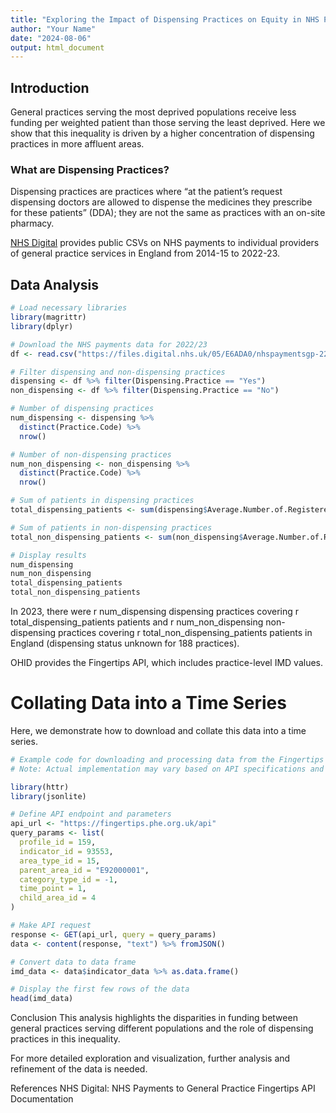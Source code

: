 ```yaml
---
title: "Exploring the Impact of Dispensing Practices on Equity in NHS Payments to General Practices"
author: "Your Name"
date: "2024-08-06"
output: html_document
---
```


## Introduction

General practices serving the most deprived populations receive less funding per weighted patient than those serving the least deprived. Here we show that this inequality is driven by a higher concentration of dispensing practices in more affluent areas.

### What are Dispensing Practices?

Dispensing practices are practices where “at the patient’s request dispensing doctors are allowed to dispense the medicines they prescribe for these patients” (DDA); they are not the same as practices with an on-site pharmacy.

[NHS Digital](https://digital.nhs.uk/data-and-information/publications/statistical/nhs-payments-to-general-practice) provides public CSVs on NHS payments to individual providers of general practice services in England from 2014-15 to 2022-23.

## Data Analysis

```r
# Load necessary libraries
library(magrittr)
library(dplyr)

# Download the NHS payments data for 2022/23
df <- read.csv("https://files.digital.nhs.uk/05/E6ADA0/nhspaymentsgp-22-23-prac-csv.csv")

# Filter dispensing and non-dispensing practices
dispensing <- df %>% filter(Dispensing.Practice == "Yes")
non_dispensing <- df %>% filter(Dispensing.Practice == "No")

# Number of dispensing practices
num_dispensing <- dispensing %>%
  distinct(Practice.Code) %>%
  nrow()

# Number of non-dispensing practices
num_non_dispensing <- non_dispensing %>%
  distinct(Practice.Code) %>%
  nrow()

# Sum of patients in dispensing practices
total_dispensing_patients <- sum(dispensing$Average.Number.of.Registered.Patient, na.rm = TRUE)

# Sum of patients in non-dispensing practices
total_non_dispensing_patients <- sum(non_dispensing$Average.Number.of.Registered.Patient, na.rm = TRUE)

# Display results
num_dispensing
num_non_dispensing
total_dispensing_patients
total_non_dispensing_patients
```

In 2023, there were r num_dispensing dispensing practices covering r total_dispensing_patients patients and r num_non_dispensing non-dispensing practices covering r total_non_dispensing_patients patients in England (dispensing status unknown for 188 practices).

OHID provides the Fingertips API, which includes practice-level IMD values.

# Collating Data into a Time Series
Here, we demonstrate how to download and collate this data into a time series.

```r
# Example code for downloading and processing data from the Fingertips API
# Note: Actual implementation may vary based on API specifications and available libraries

library(httr)
library(jsonlite)

# Define API endpoint and parameters
api_url <- "https://fingertips.phe.org.uk/api"
query_params <- list(
  profile_id = 159,
  indicator_id = 93553,
  area_type_id = 15,
  parent_area_id = "E92000001",
  category_type_id = -1,
  time_point = 1,
  child_area_id = 4
)

# Make API request
response <- GET(api_url, query = query_params)
data <- content(response, "text") %>% fromJSON()

# Convert data to data frame
imd_data <- data$indicator_data %>% as.data.frame()

# Display the first few rows of the data
head(imd_data)
```

Conclusion
This analysis highlights the disparities in funding between general practices serving different populations and the role of dispensing practices in this inequality.

For more detailed exploration and visualization, further analysis and refinement of the data is needed.

References
NHS Digital: NHS Payments to General Practice
Fingertips API Documentation